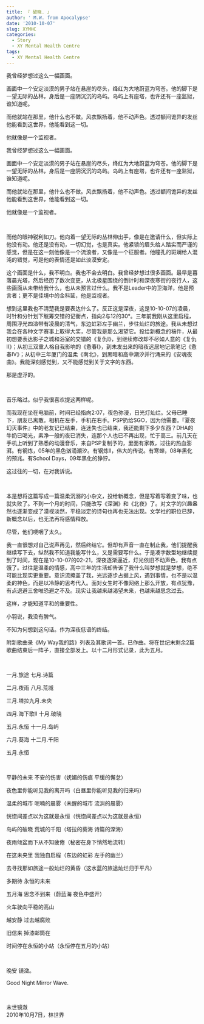 ```yaml
---
title: 『 破晓. 』
author: ' M.W. from Apocalypse'
date: '2010-10-07'
slug: XYMHC
categories:
  - Story
  - XY Mental Health Centre
tags:
  - XY Mental Health Centre
---
```


我曾经梦想过这么一幅画面。

画面中一个安定淡漠的男子站在悬崖的尽头，绛红为大地蔚蓝为穹苍。他的脚下是一望无际的丛林，身后是一座阴沉沉的岛屿。岛屿上有座塔，也许还有一座监狱，谁知道呢。

而他就站在那里，他什么也不做。风衣飘扬着，他不动声色。透过额间诡异的发丝他能看到这世界，他能看到这一切。

他就像是一个监视者。

<!--more-->

我曾经梦想过这么一幅画面。

画面中一个安定淡漠的男子站在悬崖的尽头，绛红为大地蔚蓝为穹苍。他的脚下是一望无际的丛林，身后是一座阴沉沉的岛屿。岛屿上有座塔，也许还有一座监狱，谁知道呢。

而他就站在那里，他什么也不做。风衣飘扬着，他不动声色。透过额间诡异的发丝他能看到这世界，他能看到这一切。

他就像是一个监视者。
 
&nbsp;

而他的眼神锐利如刀。他向着一望无际的丛林伸出手，像是在邀请什么，但实际上他没有动。他还是没有动，一切幻觉，也是真实。他紧锁的眉头给人踏实而严谨的感觉，但是在这一刻他像是一个流浪者，又像是一个征服者。他瞳孔的斑斓给人混沌的错觉，可是他的表情还是如此淡漠安定。

这个画面是什么，我不明白。我也不会去明白。我曾经梦想过很多画面。最早是暮落晨光塔，然后经历了数次变更，从北极星围绕的倒计时和深夜寒街的夜行人，这些画面从未带给我什么，也从未预言过什么。我不是Leader中的卫海洋，他是预言者；更不是佳境中的金科延，他是监视者。

想到这里我也不清楚我是要表达什么了。反正这是深夜，这是10-10-07的凌晨，时针和分针划下觥筹交错的记衡点，指向2与12的30°。三年前我刚从这里启程，周围浮光四溢带有凌晨的清气，东边虹彩左手幽兰，步往灿烂的旅途。我从未想过我会在各种文字赛事上取得大奖，尽管我是那么渴望它。投给新概念的稿件，从最初想要表达影子之城和浴室的交错的《复仇I》，到继续修改却不尽如人意的《复仇II》；从初三双重人格自我影响的《惫春I》，到未发出来的暗夜远居地记录笔记《惫春IV》；从初中三年厦门的温柔《南北》，到黑暗和高中潮汐并行涌来的《安魂夜曲》。我能深刻感觉到，又不能感觉到关于文字的东西。

那是虚浮的。
 
&nbsp;

音乐略过。似乎我很喜欢提这两样呢。

而我现在坐在电脑前，时间已经指向2:07，夜色弥漫，日光灯灿烂。父母已睡下，朋友已离散。相机在左手，手机在右手。PSP扔给SGO，因为他需要。『夏夜幻灭事件』中的老友记已结束，连迷失也已结束，我还能剩下多少东西？DHA的牛奶已喝光，素净一般的夜已消失，连那个人也已不再出现，忙于高三。前几天在手机上听到了熟悉的动漫音乐，来自PSP复制予的，里面有家教，过往的热血澎湃。有钢炼，05年的黑色汹涌潮汐。有钢炼II，伟大的传说。有寒蝉，08年黑化的预兆。有School Days，09年黑化的狰狞。

这过往的一切，在对我诉说。
 
&nbsp;

本是想将这篇写成一篇温柔沉溺的小杂文，投给新概念，但是写着写着变了味，也就失败了。不到一个月的时间，只能改写《深渊》和《北夜》了。对文字的兴趣盎然也逐渐变成了漠视淡然，平稳淡定的诗句也再也无法出现。文学社的职位已辞，新概念以后，也无法再将感情释放。

尽管，他们哽咽了太久。

我一直很想对自己说声再见，然后终结它。但却有声音一直在制止我，他们提醒我继续写下去，纵然我不知道我能写什么，又是需要写什么。于是凑字数型地继续提到了时间，现在是10-10-07的02-21，深夜逐渐逼近，灯光依旧不动声色，我有点饿了。过往是温柔的情感，高中三年的生活却告诉了我什么叫梦想就是梦想，绝不可能比现实更重要。意识流掩盖了我，光远逐步占据上风，遇到事情，也不是以温柔的神色，而是以冷静的思考代入。面对女生时不像网络上那么开放，有点犹豫，有点退避三舍唯恐避之不及。现实让我越来越渴望未来，也越来越思念过去。

这样，才能知道平和的重要性。

小羽说，我没有脾气。

不知为何想到这句话。作为深夜低语的终结。

附新歌曲录《My Way我的路》列表及其歌词一首。已作曲。将在世纪末剩余2篇歌曲结束后一阵子，直接全部发上。以十二月形式记录，此为五月。
 
&nbsp;

一月.旅途 七月.诗篇

二月.夜雨 八月.荒城

三月.塔拉九月.未央

四月.海下歌II 十月.破晓

五月.永恒 十一月.岛屿

六月.葵海 十二月.千阳

五月.永恒
 
&nbsp;

平静的未来 不安的伤害（妩媚的伤痕 平缓的懈怠）

夜色里你能听见我的离开吗（白昼里你能听见我的归来吗）

温柔的城市 呢喃的晨雾（未醒的城市 流淌的晨雾）

恍惚间差点以为这就是永恒（恍惚间差点以为这就是永恒）

岛屿的破晓 荒城的千阳（塔拉的葵海 诗篇的深海）

夜雨倾盆而下从不知疲倦（秘密在身下悄然地流转）

在这未央里 我独自启程（东边的虹彩 左手的幽兰）

去寻找那如旅途一般灿烂的黄昏（这水蓝的旅途灿烂归于平凡）

多期待 永恒的未来

五月海 思念不到来（蔚蓝海 夜色中盛开）

火车驶向平稳的高山

越安静 过去越腐败

旧信来 掉漆邮筒在

时间停在永恒的小站（永恒停在五月的小站）
 
&nbsp;

晚安 镜潋。

Good Night Mirror Wave.
 
&nbsp;

末世镜潋  
2010年10月7日，林世界

